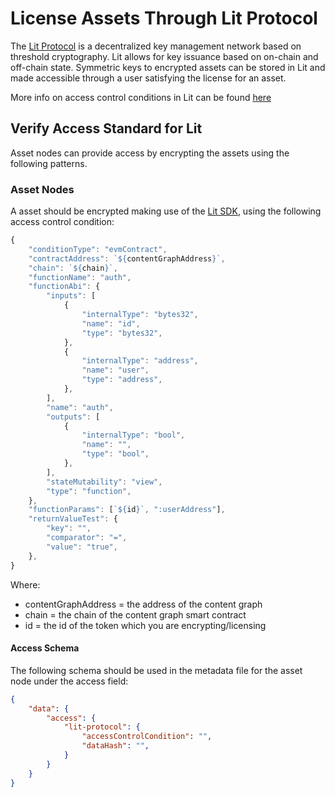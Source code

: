 # License Assets Through Lit Protocol

The [Lit Protocol](https://litprotocol.com) is a decentralized key management network based on threshold cryptography. Lit allows for
key issuance based on on-chain and off-chain state. Symmetric keys to encrypted assets can be stored in Lit
and made accessible through a user satisfying the license for an asset.

More info on access control conditions in Lit can be found [here](https://developer.litprotocol.com/v3/concepts/access-control-concept)

## Verify Access Standard for Lit

Asset nodes can provide access by encrypting the assets using the following patterns.

### Asset Nodes

A asset should be encrypted making use of the [Lit SDK](https://developer.litprotocol.com/v3/sdk/access-control/encryption), using the following
access control condition:

```javascript
{
    "conditionType": "evmContract",
    "contractAddress": `${contentGraphAddress}`,
    "chain": `${chain}`,
    "functionName": "auth",
    "functionAbi": {
        "inputs": [
            {
                "internalType": "bytes32",
                "name": "id",
                "type": "bytes32",
            },
            {
                "internalType": "address",
                "name": "user",
                "type": "address",
            },
        ],
        "name": "auth",
        "outputs": [
            {
                "internalType": "bool",
                "name": "",
                "type": "bool",
            },
        ],
        "stateMutability": "view",
        "type": "function",
    },
    "functionParams": [`${id}`, ":userAddress"],
    "returnValueTest": {
        "key": "",
        "comparator": "=",
        "value": "true",
    },
}
```

Where:
* contentGraphAddress = the address of the content graph
* chain = the chain of the content graph smart contract
* id = the id of the token which you are encrypting/licensing

#### Access Schema

The following schema should be used in the metadata file for the asset node under the access field:

```json
{
    "data": {
        "access": {
            "lit-protocol": {
                "accessControlCondition": "",
                "dataHash": "",
            }
        }
    }
}
```
